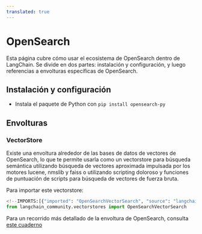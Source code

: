 ```yaml
---
translated: true
---
```


# OpenSearch

Esta página cubre cómo usar el ecosistema de OpenSearch dentro de LangChain.
Se divide en dos partes: instalación y configuración, y luego referencias a envolturas específicas de OpenSearch.

## Instalación y configuración

- Instala el paquete de Python con `pip install opensearch-py`

## Envolturas

### VectorStore

Existe una envoltura alrededor de las bases de datos de vectores de OpenSearch, lo que te permite usarla como un vectorstore
para búsqueda semántica utilizando búsqueda de vectores aproximada impulsada por los motores lucene, nmslib y faiss
o utilizando scripting doloroso y funciones de puntuación de scripts para búsqueda de vectores de fuerza bruta.

Para importar este vectorstore:

```python
<!--IMPORTS:[{"imported": "OpenSearchVectorSearch", "source": "langchain_community.vectorstores", "docs": "https://api.python.langchain.com/en/latest/vectorstores/langchain_community.vectorstores.opensearch_vector_search.OpenSearchVectorSearch.html", "title": "OpenSearch"}]-->
from langchain_community.vectorstores import OpenSearchVectorSearch
```

Para un recorrido más detallado de la envoltura de OpenSearch, consulta [este cuaderno](/docs/integrations/vectorstores/opensearch)
